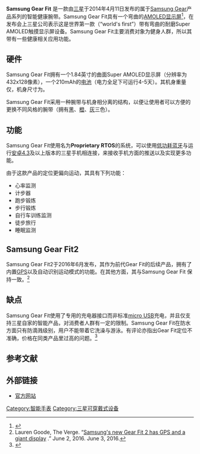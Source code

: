 {{noteTA|G1=IT}}
{{Infobox information appliance
| name         = Samsung Gear Fit
| title        = 
| aka          = 
| logo         = File:Samsung Gear Fit logo.svg
| image        = [[File:Gear_Fit.jpg|300px]]
| developer    = [[三星电子|三星电子]]
| manufacturer = [[三星电子|三星电子]]
| family       = [[Samsung_Gear|Samsung Gear]]
| type         = 智能腕带, [[智能手表|智能手表]]
| generation   = 
| releasedate  = {{Start date|2014|04|11}}
| lifespan     = 
| discontinued = 
| unitssold    = 
| unitsshipped = 
| media        = 
| os           = Proprietary [[RTOS|RTOS]]
| power        = 210mAh 锂电池
| soc          =
| cpu          = 180 MHz ARM Cortex M4<ref name=TomsHardware>[http://www.tomshardware.com/news/samsung-smartwatch-galaxy-gear-fit,26239.html] Tom's Hardware</ref>
| storage      = 
| memory       =
| size         =
| display      = 曲面[[AMOLED|AMOLED]], {{convert|1.84|in|mm|abbr=on|disp=flip}} diagonal, 432 x 128 pixel<ref name=TomsHardware />
| graphics     = 
| sound        = 
| input        = 
| controllers  = 
| camera       =
| touchpad     = 
| connectivity  = [[蓝牙|低功耗蓝牙]]
| service      =
| dimensions   = {{convert|23.4|x|57.4|x|11.95|mm|in|abbr=on|2}}
| weight       = {{convert|27|g|oz|abbr=on}}
| topgame      = 
| predecessor  = 
| successor    = Samsung Gear Fit 2
| website      = [http://www.samsung.com/global/microsite/gear/index.html samsung.com]
}}
'''Samsung Gear Fit''' 是一款由[[三星电子|三星]]于2014年4月11日发布的属于[[Samsung_Gear|Samsung Gear]]产品系列的智能健康腕带。Samsung Gear Fit具有一个弯曲的[[AMOLED显示屏|AMOLED显示屏]]<ref>{{cite web |last=Byrne |first=Seamus |url=http://reviews.cnet.com/samsung-gear-fit/ |title=Samsung Gear Fit - Watches and wrist devices - CNET Reviews |publisher=Reviews.cnet.com |date= |accessdate=2014-02-25 |archive-date=2014-02-24 |archive-url=https://web.archive.org/web/20140224211719/http://reviews.cnet.com/samsung-gear-fit/ |dead-url=no }}</ref>，在发布会上三星公司表示这是世界第一款（“world's first”）带有弯曲的耐磨Super AMOLED触摸显示屏设备。Samsung Gear Fit主要消费对象为健身人群，所以其带有一些健康相关应用功能。
==硬件==
Samsung Gear Fit拥有一个1.84英寸的曲面Super AMOLED显示屏（分辨率为432x128像素），一个210mAh的[[电池|电池]]（电力全足下可运行4-5天）。其机身重量仅{{convert|27|g|oz|abbr=on}}，机身尺寸为{{convert|23.4|x|57.4|x|11.95|mm|in|abbr=on|2}}。

Samsung Gear Fit采用一种腕带与机身相分离的结构，以便让使用者可以方便的更换不同风格的腕带（拥有[[黑|黑]]、[[橙|橙]]、[[灰|灰]]三色）。
==功能==
Samsung Gear Fit使用名为'''Proprietary RTOS'''的系统，可以使用[[蓝牙|低功耗蓝牙]]与运行[[安卓|安卓4.3]]及以上版本的三星手机相连接，来接收手机方面的推送以及实现更多功能。

由于这款产品的定位更偏向运动，其具有下列功能：
*心率监测
*计步器
*跑步锻炼
*步行锻炼
*自行车训练监测
*徒步旅行
*睡眠监测

==Samsung Gear Fit2==
Samsung Gear Fit2于2016年6月发布，其作为前代Gear Fit的后续产品，拥有了内置[[GPS|GPS]]以及自动识别运动模式的功能。在其他方面，其与Samsung Gear Fit
保持一致。<ref>Lauren Goode, The Verge. “[http://www.theverge.com/2016/6/2/11822824/samsung-gear-fit-2-review-fitness-tracker-smartwatch-gps Samsung's new Gear Fit 2 has GPS and a giant display] {{Wayback|url=http://www.theverge.com/2016/6/2/11822824/samsung-gear-fit-2-review-fitness-tracker-smartwatch-gps |date=20160702092711 }}.” June 2, 2016. June 3, 2016.</ref>
==缺点==
Samsung Gear Fit使用了专用的充电器接口而非标准[[micro_USB|micro USB]]充电，并且仅支持三星自家的智能产品，对消费者人群有一定的限制。Samsung Gear Fit在防水方面只有防滴溅级别，用户不能带着它洗澡与游泳。有评论亦指出Gear Fit定位不准确，价格在同类产品里过高的问题。<ref>{{cite web |last=Kevin |first=Kevin |url=http://digi.tech.qq.com/a/20140409/004559.htm |title=三星Gear Fit体验：手表+健身腕带混合体 |publisher=Tencent |date= |accessdate=2014-04-09 |archive-date=2014-04-22 |archive-url=https://web.archive.org/web/20140422130109/http://digi.tech.qq.com/a/20140409/004559.htm |dead-url=no }}</ref>

==参考文献==
{{reflist}}

== 外部链接==
* [http://www.samsung.com/global/microsite/gear/index.html 官方网站]{{Wayback|url=http://www.samsung.com/global/microsite/gear/index.html |date=20160304050713 }}
{{Smartwatch}}

[[Category:智能手表|Category:智能手表]]
[[Category:三星可穿戴式设备|Category:三星可穿戴式设备]]